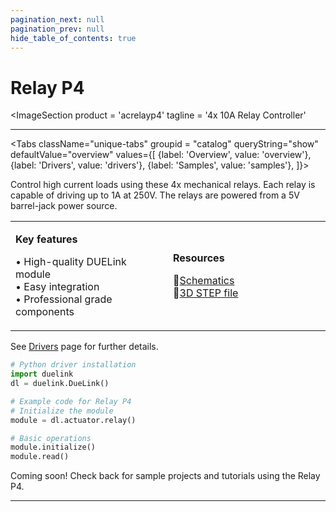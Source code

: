 ```yaml
---
pagination_next: null
pagination_prev: null
hide_table_of_contents: true
---
```



# Relay P4

<ImageSection
    product = 'acrelayp4'
    tagline = '4x 10A Relay Controller'
></ImageSection>

---

<Tabs className="unique-tabs" groupid = "catalog" queryString="show" defaultValue="overview"
  values={[
    {label: 'Overview', value: 'overview'},
    {label: 'Drivers', value: 'drivers'},
    {label: 'Samples', value: 'samples'},
  ]}>

<TabItem value="overview">

Control high current loads using these 4x mechanical relays. Each relay is capable of driving up to 1A at 250V. The relays are powered from a 5V barrel-jack power source.

<table><td width='50%'>

**Key features**

• High-quality DUELink module<br/>
• Easy integration<br/>
• Professional grade components<br/>

</td><td width='50%'>

**Resources**
 
📄[Schematics](/sch/gdl-acrelayp4-c.pdf)<br/>
🔩[3D STEP file](/3d/gdl-acrelayp4-c.step)<br/>

</td></table>

</TabItem>

<TabItem value="drivers">

See [Drivers](../../engine/drivers) page for further details.

```python
# Python driver installation
import duelink
dl = duelink.DueLink()

# Example code for Relay P4
# Initialize the module
module = dl.actuator.relay()

# Basic operations
module.initialize()
module.read()
```

</TabItem>

<TabItem value="samples">

Coming soon! Check back for sample projects and tutorials using the Relay P4.

</TabItem>

</Tabs>

---

<OrderSection
    product = "DUELink Relay P4 C"
    partnumber = "GDL-ACRELAYP4-C"
    price = "$19.99"
/>
